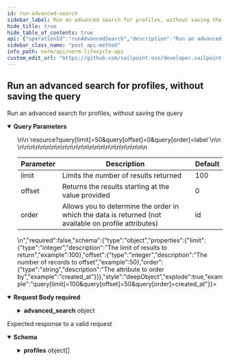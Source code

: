 ```yaml
---
id: run-advanced-search
sidebar_label: Run an advanced search for profiles, without saving the query
hide_title: true
hide_table_of_contents: true
api: {"operationId":"runAdvancedSearch","description":"Run an advanced search for profiles, without saving the query","tags":["Advanced Search"],"parameters":[{"name":"query","in":"query","description":"Allows for pagination and sorting using the deepObject notation.\n\n</br>\n\n`resource?query[limit]=50&query[offset]=0&query[order]=label`\n\n</br>\n\n<table><thead>\n<tr>\n<th>Parameter</th>\n<th>Description</th>\n<th>Default</th>\n</tr>\n</thead><tbody>\n<tr>\n<td>limit</td>\n<td>Limits the number of results returned</td>\n<td>100</td>\n</tr>\n<tr>\n<td>offset</td>\n<td>Returns the results starting at the value provided</td>\n<td>0</td>\n</tr>\n<tr>\n<td>order</td>\n<td>Allows you to determine the order in which the data is returned (not available on profile attributes)</td>\n<td>id</td>\n</tr>\n</tbody></table>\n","required":false,"schema":{"type":"object","properties":{"limit":{"type":"integer","description":"The limit of results to return","example":100},"offset":{"type":"integer","description":"The number of records to offset","example":50},"order":{"type":"string","description":"The attribute to order by","example":"created_at"}}},"style":"deepObject","explode":true,"example":"query[limit]=100&query[offset]=50&query[order]=created_at"}],"requestBody":{"required":true,"content":{"application/json":{"schema":{"type":"object","properties":{"advanced_search":{"type":"object","properties":{"label":{"description":"the label","type":"string","example":"my search label"},"condition_rules_attributes":{"description":"The condition rules attributes","type":"array","items":{"anyOf":[{"type":"object","properties":{"type":{"description":"The type","type":"string","required":true,"enum":["ProfileTypeRule"],"example":"ProfileTypeRule"},"comparison_operator":{"description":"The operator to use for comparison","type":"string","required":true,"enum":["==","!="],"example":"=="},"value":{"description":"The value","type":"string","required":true,"format":"uuid","example":"db6f8e8b-65c2-47d5-a0db-90bcc4e9df9e"}}},{"type":"object","properties":{"type":{"description":"the type","type":"string","required":true,"enum":["ProfileStatusRule"],"example":"ProfileStatusRule"},"comparison_operator":{"description":"The operator to use for comparison","type":"string","required":true,"enum":["==","!="],"example":"=="},"value":{"description":"The value","type":"string","required":true,"enum":["Active","Inactive","Leave of absence","Terminated"],"example":"Active"}}},{"type":"object","properties":{"type":{"description":"The type","type":"string","required":true,"enum":["ProfileAttributeRule"],"example":"ProfileAttributeRule"},"condition_object_type":{"description":"The condition_object_type","type":"string","required":true,"enum":["TextFieldAttribute","TextAreaAttribute"],"example":"TextAreaAttribute"},"condition_object_id":{"description":"The condition_object_id","type":"string","required":true,"format":"uuid","example":"db6f8e8b-65c2-47d5-a0db-90bcc4e9df9e"},"comparison_operator":{"description":"the operator to use for comparison","type":"string","required":true,"enum":["==","!=",">","<","start_with?","end_with?","include?"],"example":"=="},"value":{"description":"the value to use for comparison","type":"string","required":true,"example":"Some value"}}},{"type":"object","properties":{"type":{"description":"The type","type":"string","required":true,"enum":["ProfileAttributeRule"],"example":"ProfileAttributeRule"},"condition_object_type":{"description":"The condition_object_type","type":"string","required":true,"enum":["DateAttribute"],"example":"DateAttribute"},"condition_object_id":{"description":"The condition_object_id","type":"string","format":"uuid","example":"db6f8e8b-65c2-47d5-a0db-90bcc4e9df9e"},"secondary_attribute_type":{"description":"The secondary_attribute_type","type":"string","enum":["DateAttribute"],"example":"DateAttribute"},"secondary_attribute_id":{"description":"The secondary_attribute_id","type":"string","format":"uuid","example":"db6f8e8b-65c2-47d5-a0db-90bcc4e9df9e"},"comparison_operator":{"description":"The operator to use when comparing","type":"string","enum":[">","<","after","before"],"example":"after"},"value":{"description":"The value","type":"string","required":true,"enum":["Today","<uid>"],"example":"Today"},"secondary_value":{"description":"The secondary_value","type":"string","enum":["after","before"],"example":"after"},"tertiary_value":{"description":"The tertiary_value","type":"string","example":30}}},{"type":"object","properties":{"type":{"description":"The type","type":"string","required":true,"enum":["ProfileAttributeRule"],"example":"ProfileAttributeRule"},"condition_object_type":{"description":"The conditon object type","type":"string","required":true,"enum":["ProfileSelectAttribute","ProfileSearchAttribute","OwnerSelectAttribute","OwnerSearchAttribute","ContributorSelectAttribute","ContributorSearchAttribute"],"example":"ProfileSearchAttribute"},"condition_object_id":{"description":"The condition object id","type":"string","required":true,"format":"uuid","example":"db6f8e8b-65c2-47d5-a0db-90bcc4e9df9e"},"comparison_operator":{"description":"The operator to use for comparison","type":"string","required":true,"enum":["include?","exclude?"],"example":"include?"},"value":{"description":"The value","type":"string","required":true,"format":"uuid","example":"db6f8e8b-65c2-47d5-a0db-90bcc4e9df9e"}}},{"type":"object","properties":{"type":{"description":"The type","type":"string","required":true,"enum":["RiskRule"],"example":"RiskRule"},"comparison_operator":{"description":"The operator to use for comparison","type":"string","enum":["==",">","<"],"example":"=="},"value":{"description":"The value to use","type":"string","summary":"id of the Risk Level being compared against","required":true,"format":"uuid","example":"db6f8e8b-65c2-47d5-a0db-90bcc4e9df9e"},"secondary_value":{"description":"The secondary value to use","type":"string","required":true,"enum":["OverallRisk"],"example":"OverallRisk"}}}]},"example":[{"type":"ProfileTypeRule","comparison_operator":"==","value":"db6f8e8b-65c2-47d5-a0db-90bcc4e9df9e"}]}}}}}}}},"responses":{"200":{"description":"Expected response to a valid request","content":{"application/json":{"schema":{"type":"object","properties":{"profiles":{"type":"array","items":{"type":"object","properties":{"id":{"description":"the id","type":"string","format":"uuid","readOnly":true,"example":"db6f8e8b-65c2-47d5-a0db-90bcc4e9df9e"},"uid":{"description":"the uid","type":"string","minLength":32,"maxLength":32,"readOnly":true,"example":"db6f8e8b-65c2-47d5-a0db-90bcc4e9df9e"},"name":{"description":"the name","type":"string","example":"my profile"},"profile_type_id":{"description":"The profile type id","type":"string","format":"uuid","example":"db6f8e8b-65c2-47d5-a0db-90bcc4e9df9e"},"status":{"description":"the status","type":"string","enum":["Active","Inactive","On Leave","Terminated"],"example":"Active"},"id_proofing_status":{"description":"the id profing status","type":"string","enum":["pending","pass","fail"],"example":"pending"},"created_at":{"description":"the created at time","type":"string","format":"date-time","example":"2023-05-01T09:12:28Z"},"updated_at":{"description":"the updated at time","type":"string","format":"date-time","example":"2023-05-01T09:12:28Z"},"attributes":{"description":"the attributes","type":"object","additionalProperties":{"type":"string"},"example":{"text_attribute_uid":"static text","date_attribute_uid":"01/15/2020","profile_select_attribute_uid":"Profile Name","multiple_profile_select_attribute_uid":"Profile Name,Second Profile Name,Third Profile Name","contributor_select_attribute_uid":"User Name","multiple_contributor_select_attribute_uid":"User Name,Second User Name,Third User Name"}}}}}}}}}}},"method":"post","path":"/advanced_search/run","jsonRequestBodyExample":{"advanced_search":{"label":"my search label","condition_rules_attributes":[{"type":"ProfileTypeRule","comparison_operator":"==","value":"db6f8e8b-65c2-47d5-a0db-90bcc4e9df9e"}]}},"info":{"version":"1.0.0","title":"NERM Lifecycle API","description":"The Lifecycle API can be used to access and modify various resources in your environment.","license":{"name":"MIT"}},"postman":{"name":"Run an advanced search for profiles, without saving the query","description":{"content":"Run an advanced search for profiles, without saving the query","type":"text/plain"},"url":{"path":["advanced_search","run"],"host":["{{baseUrl}}"],"query":[],"variable":[]},"header":[{"key":"Content-Type","value":"application/json"},{"key":"Accept","value":"application/json"}],"method":"POST","body":{"mode":"raw","raw":"\"\"","options":{"raw":{"language":"json"}}}}}
sidebar_class_name: "post api-method"
info_path: nerm/api/nerm-lifecycle-api
custom_edit_url: "https://github.com/sailpoint-oss/developer.sailpoint.com/issues/new?assignees=&labels=&template=bug-report.md&title=%5BBug%5D+Your+Bug+Report+Here Requesting changes to 'Run an advanced search for profiles, without saving the query' (run-advanced-search)"
---
```



## Run an advanced search for profiles, without saving the query



Run an advanced search for profiles, without saving the query

<details style={{"marginBottom":"1rem"}} data-collapsed={false} open={true}><summary style={{}}><strong>Query Parameters</strong></summary><div><ul><ParamsItem className={"paramsItem"} param={{"name":"query","in":"query","description":"Allows for pagination and sorting using the deepObject notation.\n\n</br>\n\n`resource?query[limit]=50&query[offset]=0&query[order]=label`\n\n</br>\n\n<table><thead>\n<tr>\n<th>Parameter</th>\n<th>Description</th>\n<th>Default</th>\n</tr>\n</thead><tbody>\n<tr>\n<td>limit</td>\n<td>Limits the number of results returned</td>\n<td>100</td>\n</tr>\n<tr>\n<td>offset</td>\n<td>Returns the results starting at the value provided</td>\n<td>0</td>\n</tr>\n<tr>\n<td>order</td>\n<td>Allows you to determine the order in which the data is returned (not available on profile attributes)</td>\n<td>id</td>\n</tr>\n</tbody></table>\n","required":false,"schema":{"type":"object","properties":{"limit":{"type":"integer","description":"The limit of results to return","example":100},"offset":{"type":"integer","description":"The number of records to offset","example":50},"order":{"type":"string","description":"The attribute to order by","example":"created_at"}}},"style":"deepObject","explode":true,"example":"query[limit]=100&query[offset]=50&query[order]=created_at"}}></ParamsItem></ul></div></details><MimeTabs><TabItem label={"application/json"} value={"application/json-schema"}><details style={{}} data-collapsed={false} open={true}><summary style={{"textAlign":"left"}}><strong>Request Body</strong><strong style={{"fontSize":"var(--ifm-code-font-size)","color":"var(--openapi-required)"}}> required</strong></summary><div style={{"textAlign":"left","marginLeft":"1rem"}}></div><ul style={{"marginLeft":"1rem"}}><SchemaItem collapsible={true} className={"schemaItem"}><details style={{}}><summary style={{}}><strong>advanced_search</strong><span style={{"opacity":"0.6"}}> object</span></summary><div style={{"marginLeft":"1rem"}}><SchemaItem collapsible={false} name={"label"} required={false} deprecated={undefined} schemaDescription={"the label"} schemaName={"string"} qualifierMessage={undefined} defaultValue={undefined}></SchemaItem><SchemaItem collapsible={true} className={"schemaItem"}><details style={{}}><summary style={{}}><strong>condition_rules_attributes</strong><span style={{"opacity":"0.6"}}> object[]</span></summary><div style={{"marginLeft":"1rem"}}><div style={{"marginTop":".5rem","marginBottom":".5rem"}}>

The condition rules attributes

</div><div><div><span className={"badge badge--info"}>anyOf</span><SchemaTabs><TabItem label={"MOD1"} value={"0-item-properties"}><SchemaItem collapsible={false} name={"type"} required={false} deprecated={undefined} schemaDescription={"The type"} schemaName={"string"} qualifierMessage={"**Possible values:** [`ProfileTypeRule`]"} defaultValue={undefined}></SchemaItem><SchemaItem collapsible={false} name={"comparison_operator"} required={false} deprecated={undefined} schemaDescription={"The operator to use for comparison"} schemaName={"string"} qualifierMessage={"**Possible values:** [`==`, `!=`]"} defaultValue={undefined}></SchemaItem><SchemaItem collapsible={false} name={"value"} required={false} deprecated={undefined} schemaDescription={"The value"} schemaName={"uuid"} qualifierMessage={undefined} defaultValue={undefined}></SchemaItem></TabItem><TabItem label={"MOD2"} value={"1-item-properties"}><SchemaItem collapsible={false} name={"type"} required={false} deprecated={undefined} schemaDescription={"the type"} schemaName={"string"} qualifierMessage={"**Possible values:** [`ProfileStatusRule`]"} defaultValue={undefined}></SchemaItem><SchemaItem collapsible={false} name={"comparison_operator"} required={false} deprecated={undefined} schemaDescription={"The operator to use for comparison"} schemaName={"string"} qualifierMessage={"**Possible values:** [`==`, `!=`]"} defaultValue={undefined}></SchemaItem><SchemaItem collapsible={false} name={"value"} required={false} deprecated={undefined} schemaDescription={"The value"} schemaName={"string"} qualifierMessage={"**Possible values:** [`Active`, `Inactive`, `Leave of absence`, `Terminated`]"} defaultValue={undefined}></SchemaItem></TabItem><TabItem label={"MOD3"} value={"2-item-properties"}><SchemaItem collapsible={false} name={"type"} required={false} deprecated={undefined} schemaDescription={"The type"} schemaName={"string"} qualifierMessage={"**Possible values:** [`ProfileAttributeRule`]"} defaultValue={undefined}></SchemaItem><SchemaItem collapsible={false} name={"condition_object_type"} required={false} deprecated={undefined} schemaDescription={"The condition_object_type"} schemaName={"string"} qualifierMessage={"**Possible values:** [`TextFieldAttribute`, `TextAreaAttribute`]"} defaultValue={undefined}></SchemaItem><SchemaItem collapsible={false} name={"condition_object_id"} required={false} deprecated={undefined} schemaDescription={"The condition_object_id"} schemaName={"uuid"} qualifierMessage={undefined} defaultValue={undefined}></SchemaItem><SchemaItem collapsible={false} name={"comparison_operator"} required={false} deprecated={undefined} schemaDescription={"the operator to use for comparison"} schemaName={"string"} qualifierMessage={"**Possible values:** [`==`, `!=`, `>`, `<`, `start_with?`, `end_with?`, `include?`]"} defaultValue={undefined}></SchemaItem><SchemaItem collapsible={false} name={"value"} required={false} deprecated={undefined} schemaDescription={"the value to use for comparison"} schemaName={"string"} qualifierMessage={undefined} defaultValue={undefined}></SchemaItem></TabItem><TabItem label={"MOD4"} value={"3-item-properties"}><SchemaItem collapsible={false} name={"type"} required={false} deprecated={undefined} schemaDescription={"The type"} schemaName={"string"} qualifierMessage={"**Possible values:** [`ProfileAttributeRule`]"} defaultValue={undefined}></SchemaItem><SchemaItem collapsible={false} name={"condition_object_type"} required={false} deprecated={undefined} schemaDescription={"The condition_object_type"} schemaName={"string"} qualifierMessage={"**Possible values:** [`DateAttribute`]"} defaultValue={undefined}></SchemaItem><SchemaItem collapsible={false} name={"condition_object_id"} required={false} deprecated={undefined} schemaDescription={"The condition_object_id"} schemaName={"uuid"} qualifierMessage={undefined} defaultValue={undefined}></SchemaItem><SchemaItem collapsible={false} name={"secondary_attribute_type"} required={false} deprecated={undefined} schemaDescription={"The secondary_attribute_type"} schemaName={"string"} qualifierMessage={"**Possible values:** [`DateAttribute`]"} defaultValue={undefined}></SchemaItem><SchemaItem collapsible={false} name={"secondary_attribute_id"} required={false} deprecated={undefined} schemaDescription={"The secondary_attribute_id"} schemaName={"uuid"} qualifierMessage={undefined} defaultValue={undefined}></SchemaItem><SchemaItem collapsible={false} name={"comparison_operator"} required={false} deprecated={undefined} schemaDescription={"The operator to use when comparing"} schemaName={"string"} qualifierMessage={"**Possible values:** [`>`, `<`, `after`, `before`]"} defaultValue={undefined}></SchemaItem><SchemaItem collapsible={false} name={"value"} required={false} deprecated={undefined} schemaDescription={"The value"} schemaName={"string"} qualifierMessage={"**Possible values:** [`Today`, `<uid>`]"} defaultValue={undefined}></SchemaItem><SchemaItem collapsible={false} name={"secondary_value"} required={false} deprecated={undefined} schemaDescription={"The secondary_value"} schemaName={"string"} qualifierMessage={"**Possible values:** [`after`, `before`]"} defaultValue={undefined}></SchemaItem><SchemaItem collapsible={false} name={"tertiary_value"} required={false} deprecated={undefined} schemaDescription={"The tertiary_value"} schemaName={"string"} qualifierMessage={undefined} defaultValue={undefined}></SchemaItem></TabItem><TabItem label={"MOD5"} value={"4-item-properties"}><SchemaItem collapsible={false} name={"type"} required={false} deprecated={undefined} schemaDescription={"The type"} schemaName={"string"} qualifierMessage={"**Possible values:** [`ProfileAttributeRule`]"} defaultValue={undefined}></SchemaItem><SchemaItem collapsible={false} name={"condition_object_type"} required={false} deprecated={undefined} schemaDescription={"The conditon object type"} schemaName={"string"} qualifierMessage={"**Possible values:** [`ProfileSelectAttribute`, `ProfileSearchAttribute`, `OwnerSelectAttribute`, `OwnerSearchAttribute`, `ContributorSelectAttribute`, `ContributorSearchAttribute`]"} defaultValue={undefined}></SchemaItem><SchemaItem collapsible={false} name={"condition_object_id"} required={false} deprecated={undefined} schemaDescription={"The condition object id"} schemaName={"uuid"} qualifierMessage={undefined} defaultValue={undefined}></SchemaItem><SchemaItem collapsible={false} name={"comparison_operator"} required={false} deprecated={undefined} schemaDescription={"The operator to use for comparison"} schemaName={"string"} qualifierMessage={"**Possible values:** [`include?`, `exclude?`]"} defaultValue={undefined}></SchemaItem><SchemaItem collapsible={false} name={"value"} required={false} deprecated={undefined} schemaDescription={"The value"} schemaName={"uuid"} qualifierMessage={undefined} defaultValue={undefined}></SchemaItem></TabItem><TabItem label={"MOD6"} value={"5-item-properties"}><SchemaItem collapsible={false} name={"type"} required={false} deprecated={undefined} schemaDescription={"The type"} schemaName={"string"} qualifierMessage={"**Possible values:** [`RiskRule`]"} defaultValue={undefined}></SchemaItem><SchemaItem collapsible={false} name={"comparison_operator"} required={false} deprecated={undefined} schemaDescription={"The operator to use for comparison"} schemaName={"string"} qualifierMessage={"**Possible values:** [`==`, `>`, `<`]"} defaultValue={undefined}></SchemaItem><SchemaItem collapsible={false} name={"value"} required={false} deprecated={undefined} schemaDescription={"The value to use"} schemaName={"uuid"} qualifierMessage={undefined} defaultValue={undefined}></SchemaItem><SchemaItem collapsible={false} name={"secondary_value"} required={false} deprecated={undefined} schemaDescription={"The secondary value to use"} schemaName={"string"} qualifierMessage={"**Possible values:** [`OverallRisk`]"} defaultValue={undefined}></SchemaItem></TabItem></SchemaTabs></div></div></div></details></SchemaItem></div></details></SchemaItem></ul></details></TabItem></MimeTabs><div><ApiTabs><TabItem label={"200"} value={"200"}><div>

Expected response to a valid request

</div><div><MimeTabs schemaType={"response"}><TabItem label={"application/json"} value={"application/json"}><SchemaTabs><TabItem label={"Schema"} value={"Schema"}><details style={{}} data-collapsed={false} open={true}><summary style={{"textAlign":"left"}}><strong>Schema</strong></summary><div style={{"textAlign":"left","marginLeft":"1rem"}}></div><ul style={{"marginLeft":"1rem"}}><SchemaItem collapsible={true} className={"schemaItem"}><details style={{}}><summary style={{}}><strong>profiles</strong><span style={{"opacity":"0.6"}}> object[]</span></summary><div style={{"marginLeft":"1rem"}}><SchemaItem collapsible={false} name={"id"} required={false} deprecated={undefined} schemaDescription={"the id"} schemaName={"uuid"} qualifierMessage={undefined} defaultValue={undefined}></SchemaItem><SchemaItem collapsible={false} name={"uid"} required={false} deprecated={undefined} schemaDescription={"the uid"} schemaName={"string"} qualifierMessage={"**Possible values:** `>= 32 characters` and `<= 32 characters`"} defaultValue={undefined}></SchemaItem><SchemaItem collapsible={false} name={"name"} required={false} deprecated={undefined} schemaDescription={"the name"} schemaName={"string"} qualifierMessage={undefined} defaultValue={undefined}></SchemaItem><SchemaItem collapsible={false} name={"profile_type_id"} required={false} deprecated={undefined} schemaDescription={"The profile type id"} schemaName={"uuid"} qualifierMessage={undefined} defaultValue={undefined}></SchemaItem><SchemaItem collapsible={false} name={"status"} required={false} deprecated={undefined} schemaDescription={"the status"} schemaName={"string"} qualifierMessage={"**Possible values:** [`Active`, `Inactive`, `On Leave`, `Terminated`]"} defaultValue={undefined}></SchemaItem><SchemaItem collapsible={false} name={"id_proofing_status"} required={false} deprecated={undefined} schemaDescription={"the id profing status"} schemaName={"string"} qualifierMessage={"**Possible values:** [`pending`, `pass`, `fail`]"} defaultValue={undefined}></SchemaItem><SchemaItem collapsible={false} name={"created_at"} required={false} deprecated={undefined} schemaDescription={"the created at time"} schemaName={"date-time"} qualifierMessage={undefined} defaultValue={undefined}></SchemaItem><SchemaItem collapsible={false} name={"updated_at"} required={false} deprecated={undefined} schemaDescription={"the updated at time"} schemaName={"date-time"} qualifierMessage={undefined} defaultValue={undefined}></SchemaItem><SchemaItem collapsible={true} className={"schemaItem"}><details style={{}}><summary style={{}}><strong>attributes</strong><span style={{"opacity":"0.6"}}> object</span></summary><div style={{"marginLeft":"1rem"}}><div style={{"marginTop":".5rem","marginBottom":".5rem"}}>

the attributes

</div><li><div><code>property name*</code><span style={{"opacity":"0.6"}}> string</span></div></li></div></details></SchemaItem></div></details></SchemaItem></ul></details></TabItem><TabItem label={"Example (from schema)"} value={"Example (from schema)"}><ResponseSamples responseExample={"{\n  \"profiles\": [\n    {\n      \"id\": \"db6f8e8b-65c2-47d5-a0db-90bcc4e9df9e\",\n      \"uid\": \"db6f8e8b-65c2-47d5-a0db-90bcc4e9df9e\",\n      \"name\": \"my profile\",\n      \"profile_type_id\": \"db6f8e8b-65c2-47d5-a0db-90bcc4e9df9e\",\n      \"status\": \"Active\",\n      \"id_proofing_status\": \"pending\",\n      \"created_at\": \"2023-05-01T09:12:28Z\",\n      \"updated_at\": \"2023-05-01T09:12:28Z\",\n      \"attributes\": {\n        \"text_attribute_uid\": \"static text\",\n        \"date_attribute_uid\": \"01/15/2020\",\n        \"profile_select_attribute_uid\": \"Profile Name\",\n        \"multiple_profile_select_attribute_uid\": \"Profile Name,Second Profile Name,Third Profile Name\",\n        \"contributor_select_attribute_uid\": \"User Name\",\n        \"multiple_contributor_select_attribute_uid\": \"User Name,Second User Name,Third User Name\"\n      }\n    }\n  ]\n}"} language={"json"}></ResponseSamples></TabItem></SchemaTabs></TabItem></MimeTabs></div></TabItem></ApiTabs></div>